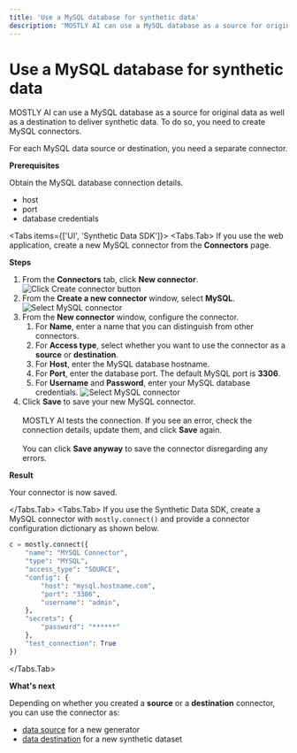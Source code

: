 ```yaml
---
title: 'Use a MySQL database for synthetic data'
description: 'MOSTLY AI can use a MySQL database as a source for original data as well as a destination to deliver synthetic data. To do so, you need to create MySQL connectors.'
---
```



# Use a MySQL database for synthetic data

MOSTLY AI can use a MySQL database as a source for original data as well as a destination to deliver synthetic data. To do so, you need to create MySQL connectors.

For each MySQL data source or destination, you need a separate connector.

**Prerequisites**

Obtain the MySQL database connection details.

- host
- port
- database credentials

<Tabs items={['UI', 'Synthetic Data SDK']}>
<Tabs.Tab>
If you use the web application, create a new MySQL connector from the **Connectors** page.

**Steps**

1. From the **Connectors** tab, click **New connector**.
   <Image src="/docimages/connectors/create-connector-01-click.webp" alt="Click Create connector button" width={800} height={500} />
2. From the **Create a new connector** window, select **MySQL**.
   <Image src="/docimages/connectors/mysql/create-connector-02-select-mysql.webp" alt="Select MySQL connector" width={800} height={500} />
3. From the **New connector** window, configure the connector.
   1. For **Name**, enter a name that you can distinguish from other connectors.
   2. For **Access type**, select whether you want to use the connector as a **source** or **destination**.
   3. For **Host**, enter the MySQL database hostname.
   4. For **Port**, enter the database port.
      <Callout type="info">The default MySQL port is **3306**.</Callout>
   5. For **Username** and **Password**, enter your MySQL database credentials.
      <Image src="/docimages/connectors/mysql/create-connector-03-configure-mysql.webp" alt="Select MySQL connector" width={300} height={500} />
4. Click **Save** to save your new MySQL connector.<br /><br />
   MOSTLY AI tests the connection. If you see an error, check the connection details, update them, and click **Save** again.<br /><br />
   You can click **Save anyway** to save the connector disregarding any errors.

**Result**

Your connector is now saved.

</Tabs.Tab>
<Tabs.Tab>
If you use the Synthetic Data SDK, create a MySQL connector with `mostly.connect()` and provide a connector configuration dictionary as shown below.

```python copy filename="python"
c = mostly.connect({
    "name": "MYSQL Connector",
    "type": "MYSQL",
    "access_type": "SOURCE",
    "config": {
        "host": "mysql.hostname.com",
        "port": "3306",
        "username": "admin",
    },
    "secrets": {
        "password": "******"
    },
    "test_connection": True
})
```

</Tabs.Tab>
</Tabs>

**What's next**

Depending on whether you created a **source** or a **destination** connector, you can use the connector as:

- [data source](../use/data-source) for a new generator
- [data destination](../use/data-destination) for a new synthetic dataset
